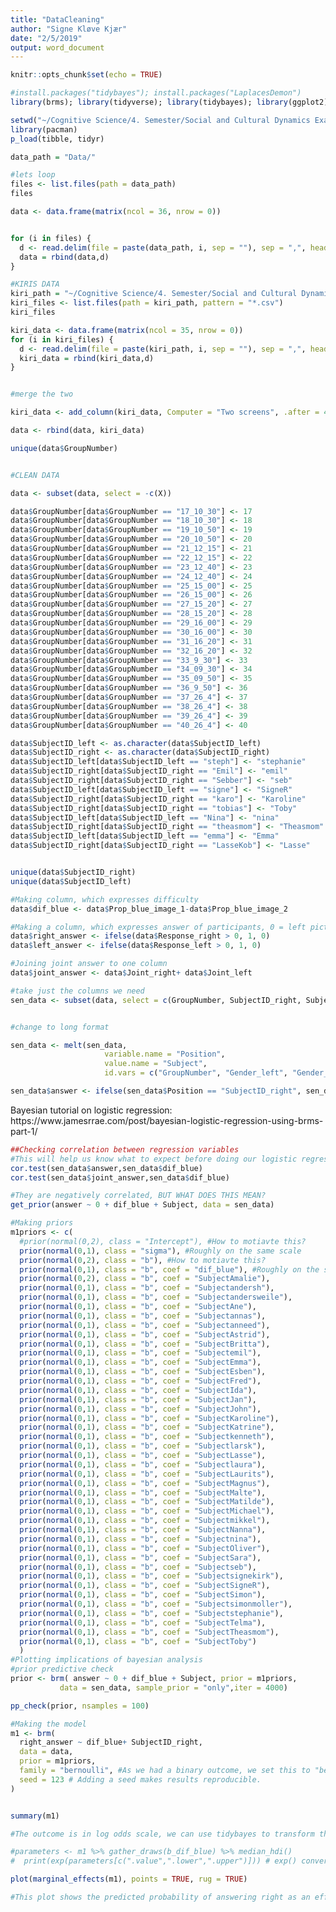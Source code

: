 ```yaml
---
title: "DataCleaning"
author: "Signe Kløve Kjær"
date: "2/5/2019"
output: word_document
---
```


```r
knitr::opts_chunk$set(echo = TRUE)
```


```r

#install.packages("tidybayes"); install.packages("LaplacesDemon")
library(brms); library(tidyverse); library(tidybayes); library(ggplot2); library(LaplacesDemon); library(rethinking); library(tidyr); library(reshape2)
```



```r
setwd("~/Cognitive Science/4. Semester/Social and Cultural Dynamics Exam/SocKultExam-master/")
library(pacman)
p_load(tibble, tidyr)

data_path = "Data/"

#lets loop
files <- list.files(path = data_path)
files

data <- data.frame(matrix(ncol = 36, nrow = 0))


for (i in files) {
  d <- read.delim(file = paste(data_path, i, sep = ""), sep = ",", header = TRUE)
  data = rbind(data,d)
}

#KIRIS DATA
kiri_path = "~/Cognitive Science/4. Semester/Social and Cultural Dynamics Exam/SocKultExam-master/"
kiri_files <- list.files(path = kiri_path, pattern = "*.csv")
kiri_files

kiri_data <- data.frame(matrix(ncol = 35, nrow = 0))
for (i in kiri_files) {
  d <- read.delim(file = paste(kiri_path, i, sep = ""), sep = ",", header = TRUE, stringsAsFactors = FALSE)
  kiri_data = rbind(kiri_data,d)
}


#merge the two

kiri_data <- add_column(kiri_data, Computer = "Two screens", .after = 4)

data <- rbind(data, kiri_data)

unique(data$GroupNumber)



```


```r

#CLEAN DATA

data <- subset(data, select = -c(X))

data$GroupNumber[data$GroupNumber == "17_10_30"] <- 17
data$GroupNumber[data$GroupNumber == "18_10_30"] <- 18
data$GroupNumber[data$GroupNumber == "19_10_50"] <- 19
data$GroupNumber[data$GroupNumber == "20_10_50"] <- 20
data$GroupNumber[data$GroupNumber == "21_12_15"] <- 21
data$GroupNumber[data$GroupNumber == "22_12_15"] <- 22
data$GroupNumber[data$GroupNumber == "23_12_40"] <- 23
data$GroupNumber[data$GroupNumber == "24_12_40"] <- 24
data$GroupNumber[data$GroupNumber == "25_15_00"] <- 25
data$GroupNumber[data$GroupNumber == "26_15_00"] <- 26
data$GroupNumber[data$GroupNumber == "27_15_20"] <- 27
data$GroupNumber[data$GroupNumber == "28_15_20"] <- 28
data$GroupNumber[data$GroupNumber == "29_16_00"] <- 29
data$GroupNumber[data$GroupNumber == "30_16_00"] <- 30
data$GroupNumber[data$GroupNumber == "31_16_20"] <- 31
data$GroupNumber[data$GroupNumber == "32_16_20"] <- 32
data$GroupNumber[data$GroupNumber == "33_9_30"] <- 33
data$GroupNumber[data$GroupNumber == "34_09_30"] <- 34
data$GroupNumber[data$GroupNumber == "35_09_50"] <- 35
data$GroupNumber[data$GroupNumber == "36_9_50"] <- 36
data$GroupNumber[data$GroupNumber == "37_26_4"] <- 37
data$GroupNumber[data$GroupNumber == "38_26_4"] <- 38
data$GroupNumber[data$GroupNumber == "39_26_4"] <- 39
data$GroupNumber[data$GroupNumber == "40_26_4"] <- 40

data$SubjectID_left <- as.character(data$SubjectID_left)
data$SubjectID_right <- as.character(data$SubjectID_right)
data$SubjectID_left[data$SubjectID_left == "steph"] <- "stephanie"
data$SubjectID_right[data$SubjectID_right == "Emil"] <- "emil"
data$SubjectID_right[data$SubjectID_right == "Sebber"] <- "seb"
data$SubjectID_left[data$SubjectID_left == "signe"] <- "SigneR"
data$SubjectID_right[data$SubjectID_right == "karo"] <- "Karoline"
data$SubjectID_right[data$SubjectID_right == "tobias"] <- "Toby"
data$SubjectID_left[data$SubjectID_left == "Nina"] <- "nina"
data$SubjectID_right[data$SubjectID_right == "theasmom"] <- "Theasmom"
data$SubjectID_left[data$SubjectID_left == "emma"] <- "Emma"
data$SubjectID_right[data$SubjectID_right == "LasseKob"] <- "Lasse"


unique(data$SubjectID_right)
unique(data$SubjectID_left)


```



```r
#Making column, which expresses difficulty
data$dif_blue <- data$Prop_blue_image_1-data$Prop_blue_image_2

#Making a column, which expresses answer of participants, 0 = left picture, 1 = right picture
data$right_answer <- ifelse(data$Response_right > 0, 1, 0)
data$left_answer <- ifelse(data$Response_left > 0, 1, 0)

#Joining joint answer to one column
data$joint_answer <- data$Joint_right+ data$Joint_left

```



```r
#take just the columns we need
sen_data <- subset(data, select = c(GroupNumber, SubjectID_right, SubjectID_left, Gender_left, Gender_right, Familiarity, dif_blue, left_answer, right_answer, joint_answer ))


#change to long format 

sen_data <- melt(sen_data, 
                     variable.name = "Position",
                     value.name = "Subject",
                     id.vars = c("GroupNumber", "Gender_left", "Gender_right", "Familiarity", "dif_blue", "left_answer", "right_answer", "joint_answer"))

sen_data$answer <- ifelse(sen_data$Position == "SubjectID_right", sen_data$right_answer,  sen_data$left_answer)

```


Bayesian tutorial on logistic regression: https://www.jamesrrae.com/post/bayesian-logistic-regression-using-brms-part-1/

```r

##Checking correlation between regression variables
#This will help us know what to expect before doing our logistic regression analysis
cor.test(sen_data$answer,sen_data$dif_blue)
cor.test(sen_data$joint_answer,sen_data$dif_blue)

#They are negatively correlated, BUT WHAT DOES THIS MEAN?
get_prior(answer ~ 0 + dif_blue + Subject, data = sen_data)

#Making priors
m1priors <- c(
  #prior(normal(0,2), class = "Intercept"), #How to motiavte this?
  prior(normal(0,1), class = "sigma"), #Roughly on the same scale
  prior(normal(0,2), class = "b"), #How to motiavte this?
  prior(normal(0,1), class = "b", coef = "dif_blue"), #Roughly on the same scale
  prior(normal(0,2), class = "b", coef = "SubjectAmalie"),
  prior(normal(0,1), class = "b", coef = "Subjectandersh"),
  prior(normal(0,1), class = "b", coef = "Subjectandersweile"),
  prior(normal(0,1), class = "b", coef = "SubjectAne"),
  prior(normal(0,1), class = "b", coef = "Subjectannas"),
  prior(normal(0,1), class = "b", coef = "Subjectanneed"),
  prior(normal(0,1), class = "b", coef = "SubjectAstrid"),
  prior(normal(0,1), class = "b", coef = "SubjectBritta"),
  prior(normal(0,1), class = "b", coef = "Subjectemil"),
  prior(normal(0,1), class = "b", coef = "SubjectEmma"),
  prior(normal(0,1), class = "b", coef = "SubjectEsben"),
  prior(normal(0,1), class = "b", coef = "SubjectFred"),
  prior(normal(0,1), class = "b", coef = "SubjectIda"),
  prior(normal(0,1), class = "b", coef = "SubjectJan"),
  prior(normal(0,1), class = "b", coef = "SubjectJohn"),
  prior(normal(0,1), class = "b", coef = "SubjectKaroline"),
  prior(normal(0,1), class = "b", coef = "SubjectKatrine"),
  prior(normal(0,1), class = "b", coef = "Subjectkenneth"),
  prior(normal(0,1), class = "b", coef = "Subjectlarsk"),
  prior(normal(0,1), class = "b", coef = "SubjectLasse"),
  prior(normal(0,1), class = "b", coef = "Subjectlaura"),
  prior(normal(0,1), class = "b", coef = "SubjectLaurits"),
  prior(normal(0,1), class = "b", coef = "SubjectMagnus"),
  prior(normal(0,1), class = "b", coef = "SubjectMalte"),
  prior(normal(0,1), class = "b", coef = "SubjectMatilde"),
  prior(normal(0,1), class = "b", coef = "SubjectMichael"),
  prior(normal(0,1), class = "b", coef = "Subjectmikkel"),
  prior(normal(0,1), class = "b", coef = "SubjectNanna"),
  prior(normal(0,1), class = "b", coef = "Subjectnina"),
  prior(normal(0,1), class = "b", coef = "SubjectOliver"),
  prior(normal(0,1), class = "b", coef = "SubjectSara"),
  prior(normal(0,1), class = "b", coef = "Subjectseb"),
  prior(normal(0,1), class = "b", coef = "Subjectsignekirk"),
  prior(normal(0,1), class = "b", coef = "SubjectSigneR"),
  prior(normal(0,1), class = "b", coef = "SubjectSimon"),
  prior(normal(0,1), class = "b", coef = "Subjectsimonmoller"),
  prior(normal(0,1), class = "b", coef = "Subjectstephanie"),
  prior(normal(0,1), class = "b", coef = "SubjectTelma"),
  prior(normal(0,1), class = "b", coef = "SubjectTheasmom"),  
  prior(normal(0,1), class = "b", coef = "SubjectToby")
  ) 
#Plotting implications of bayesian analysis
#prior predictive check
prior <- brm( answer ~ 0 + dif_blue + Subject, prior = m1priors,
           data = sen_data, sample_prior = "only",iter = 4000)

pp_check(prior, nsamples = 100)

#Making the model
m1 <- brm(
  right_answer ~ dif_blue+ SubjectID_right,
  data = data,
  prior = m1priors,
  family = "bernoulli", #As we had a binary outcome, we set this to "bernoulli"
  seed = 123 # Adding a seed makes results reproducible.
) 


summary(m1)

#The outcome is in log odds scale, we can use tidybayes to transform them 

#parameters <- m1 %>% gather_draws(b_dif_blue) %>% median_hdi()
#  print(exp(parameters[c(".value",".lower",".upper")])) # exp() converts log-odds to odds


```


```r
plot(marginal_effects(m1), points = TRUE, rug = TRUE)

#This plot shows the predicted probability of answering right as an effect of difficulty
```


